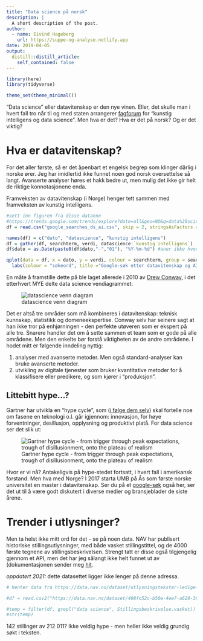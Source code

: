 ```yaml
---
title: "Data science på norsk"
description: |
  A short description of the post.
author:
  - name: Eivind Hageberg
    url: https://suppe-og-analyse.netlify.app
date: 2019-04-05
output:
  distill::distill_article:
    self_contained: false
---
```


```r
library(here)
library(tidyverse)

theme_set(theme_minimal())
```

"Data science" eller datavitenskap er den nye vinen. Eller, det skulle man i hvert fall tro når til og med staten arrangerer [fagforum](https://www.difi.no/arrangement/2019-04-05/fagforum-kunstig-intelligensdata-science-i-offentlig-sektor) for "kunstig intelligens og data science". Men hva er det? Hva er det på norsk? Og er det viktig?

# Hva er datavitenskap?
For det aller første, så er det åpenbart et engelsk begrep som klinger dårlig i norske ører. Jeg har imidlertid ikke funnet noen god norsk oversettelse så langt. Avanserte analyser høres et hakk bedre ut, men mulig det ikke gir helt de riktige konnotasjonene enda.

Framveksten av datavitenskap (i Norge) henger tett sammen med framveksten av kunstig intelligens.

```r
#sett inn figuren fra disse dataene
#https://trends.google.com/trends/explore?date=all&geo=NO&q=data%20science,Kunstig%20intelligens
df = read.csv("google_searches_ds_ai.csv", skip = 2, stringsAsFactors = FALSE, fileEncoding = "UTF-8")

names(df) = c("dato", "datascience", "kunstig intelligens")
df = gather(df, searchterm, verdi, datascience:`kunstig intelligens`)
df$dato = as.Date(paste0(df$dato,"-","01"), "%Y-%m-%d") #aner ikke hvorfor jeg må legge til en dag, men det fungerer

qplot(data = df, x = dato, y = verdi, colour = searchterm, group = searchterm, geom = "line")+
  labs(colour = "søkeord", title ="Google-søk etter datavitenskap og AI følger hverandre tett")

```

En måte å framstille dette på ble laget allerede i 2010 av [Drew Conway](http://drewconway.com/zia/2013/3/26/the-data-science-venn-diagram), i det etterhvert MYE delte data science vendiagrammet:

![datascience venn diagram](Data_Science_VD.png)

Det er altså tre områder som må kombineres i datavitenskap: teknisk kunnskap, statistikk og domeneekspertise. Conway selv har seinere sagt at han ikke tror på enhjørningen - den perfekte utøveren som er ekspert på alle tre. Snarere handler det om å sette sammen et team som er gode på alle områdene. Men den enkelte bør forstå viktigheten av de andre områdene. I hodet mitt er følgende inndeling nyttig:

1. analyser med avanserte metoder. Men også standard-analyser kan bruke avanserte metoder.
2. utvikling av digitale tjenester som bruker kvantitative metoder for å klassifisere eller predikere, og som kjører i "produksjon".

## Littebitt hype...?

Gartner har utvikla en "hype cycle", som ([i følge dem selv](https://www.gartner.com/en/research/methodologies/gartner-hype-cycle)) skal fortelle noe om fasene en teknologi o.l. går igjennom: innovasjon, for høye forventninger, desillusjon, opplysning og produktivt platå. For data science ser det slik ut:

![Gartner hype cycle - from trigger through peak expectations, trough of disillusionment, onto the plateau of realism](gartner_hype_cycle.png)

Hvor er vi nå? Antakeligvis på hype-stedet fortsatt, i hvert fall i amerikansk forstand. Men hva med Norge? I 2017 starta UMB på Ås som første norske universitet en master i datavitenskap. Ser du på et [google-søk](https://www.google.com/search?q=%22data+science%22&client=firefox-b-d&tbm=nws&source=lnt&tbs=lr:lang_1no&lr=lang_no&sa=X&ved=0ahUKEwjq1_r4ocvhAhVusYsKHQNkDRcQpwUIIA&biw=1536&bih=728&dpr=1.25) også her, ser det ut til å være godt diskutert i diverse medier og bransjeblader de siste årene.

# Trender i utlysninger?

Men ta helst ikke mitt ord for det - se på noen data. NAV har publisert historiske stillingsutlysninger, med både vasket stillingstittel, og de 4000 første tegnene av stillingsbeskrivelsen. Strengt tatt er disse også tilgjengelig gjennom et API, men det har jeg sålangt ikke helt funnet ut av (dokumentasjonen sender meg [hit](https://docs.ckan.org/en/latest/maintaining/datastore.html#the-datastore-api).

*oppdatert 2021:* dette datasettet ligger ikke lenger på denne adressa. 

```r
# henter data fra https://data.nav.no/dataset/utlysningstekster-ledige-stillinger-historikk/resource/882e3e0f-cd3c-4d3a-8072-be7ba7b3d272

#df = read.csv2("https://data.nav.no/dataset/408fc52c-b50e-4ee7-a620-305eaa5d56e7/resource/882e3e0f-cd3c-4d3a-8072-be7ba7b3d272/download/stillingstekster-2018.csv", stringsAsFactors = FALSE, header = TRUE, fileEncoding = "UTF-8")

#temp = filter(df, grepl("data science", Stillingsbeskrivelse.vasket))
#str(temp)
```

142 stillinger av 212 011? Ikke veldig hype - men heller ikke veldig grundig søkt i teksten.